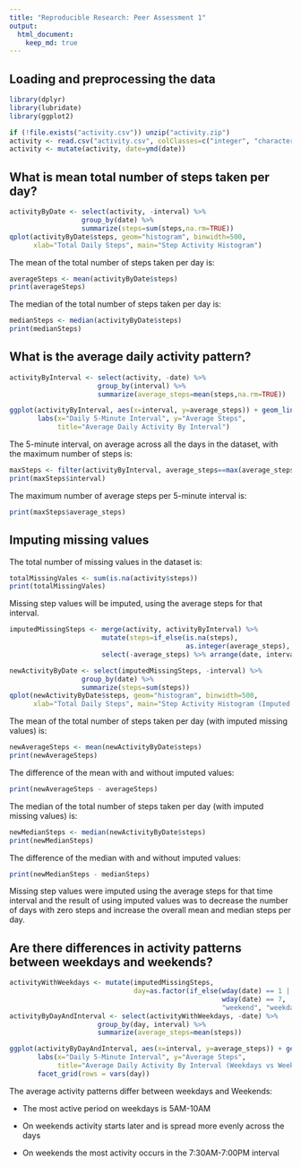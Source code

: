 ```yaml
---
title: "Reproducible Research: Peer Assessment 1"
output: 
  html_document:
    keep_md: true
---
```


## Loading and preprocessing the data
```r
library(dplyr)
library(lubridate)
library(ggplot2)
```
```r
if (!file.exists("activity.csv")) unzip("activity.zip")
activity <- read.csv("activity.csv", colClasses=c("integer", "character", "integer"))
activity <- mutate(activity, date=ymd(date))
```

## What is mean total number of steps taken per day?
<!-- For this part of the assignment, you can ignore the missing values in the dataset.
     Calculate the total number of steps taken per day
     Make a histogram of the total number of steps taken each day
     Calculate and report the mean and median of the total number of steps taken per day -->

```r
activityByDate <- select(activity, -interval) %>%
                  group_by(date) %>%
                  summarize(steps=sum(steps,na.rm=TRUE))
qplot(activityByDate$steps, geom="histogram", binwidth=500, 
      xlab="Total Daily Steps", main="Step Activity Histogram")
```

The mean of the total number of steps taken per day is: 
```r
averageSteps <- mean(activityByDate$steps)
print(averageSteps)
```

The median of the total number of steps taken per day is: 
```r
medianSteps <- median(activityByDate$steps)
print(medianSteps)
```

## What is the average daily activity pattern?
<!-- Make a time series plot (i.e. type="l") of the 5-minute interval (x-axis)
     and the average number of steps taken, averaged across all days (y-axis)
     Which 5-minute interval, on average across all the days in the dataset,
     contains the maximum number of steps? -->

```r
activityByInterval <- select(activity, -date) %>%
                      group_by(interval) %>%
                      summarize(average_steps=mean(steps,na.rm=TRUE))

ggplot(activityByInterval, aes(x=interval, y=average_steps)) + geom_line() + 
       labs(x="Daily 5-Minute Interval", y="Average Steps", 
            title="Average Daily Activity By Interval")
```

The 5-minute interval, on average across all the days in the dataset, 
with the maximum number of steps is: 
```r
maxSteps <- filter(activityByInterval, average_steps==max(average_steps))
print(maxSteps$interval)
```

The maximum number of average steps per 5-minute interval is:  
```r
print(maxSteps$average_steps)
```

## Imputing missing values
<!-- Note that there are a number of days/intervals where there are missing
values (coded as NA). The presence of missing days may introduce bias into some
calculations or summaries of the data. Calculate and report the total number of
missing values in the dataset (i.e. the total number of rows with NAs) Devise a
strategy for filling in all of the missing values in the dataset. The strategy
does not need to be sophisticated. For example, you could use the mean/median
for that day, or the mean for that 5-minute interval, etc. Create a new dataset
that is equal to the original dataset but with the missing data filled in. Make
a histogram of the total number of steps taken each day and Calculate and report
the mean and median total number of steps taken per day. Do these values differ
from the estimates from the first part of the assignment? What is the impact of
imputing missing data on the estimates of the total daily number of steps? -->

The total number of missing values in the dataset is: 
```r
totalMissingVales <- sum(is.na(activity$steps))
print(totalMissingVales)
```
Missing step values will be imputed, using the average steps for that interval.
```r
imputedMissingSteps <- merge(activity, activityByInterval) %>%
                       mutate(steps=if_else(is.na(steps), 
                                            as.integer(average_steps), steps)) %>%
                       select(-average_steps) %>% arrange(date, interval)

newActivityByDate <- select(imputedMissingSteps, -interval) %>%
                  group_by(date) %>%
                  summarize(steps=sum(steps))
qplot(newActivityByDate$steps, geom="histogram", binwidth=500, 
      xlab="Total Daily Steps", main="Step Activity Histogram (Imputed Missing Values)")
```

The mean of the total number of steps taken per day (with imputed missing values) is: 
```r
newAverageSteps <- mean(newActivityByDate$steps)
print(newAverageSteps)
```

The difference of the mean with and without imputed values:  
```r
print(newAverageSteps - averageSteps)
```

The median of the total number of steps taken per day (with imputed missing values) is: 
```r
newMedianSteps <- median(newActivityByDate$steps)
print(newMedianSteps)
```

The difference of the median with and without imputed values:  
```r
print(newMedianSteps - medianSteps)
```

Missing step values were imputed using the average steps for that time interval
and the result of using imputed values was to decrease the number of days with 
zero steps and increase the overall mean and median steps per day.

## Are there differences in activity patterns between weekdays and weekends?
<!-- Use the dataset with the filled-in missing values for this part. Create a
new factor variable in the dataset with two levels – “weekday” and “weekend”
indicating whether a given date is a weekday or weekend day. Make a panel plot
containing a time series plot (i.e. type="l") of the 5-minute interval (x-axis)
and the average number of steps taken, averaged across all weekday days or
weekend days (y-axis). See the README file in the GitHub repository to see an
example of what this plot should look like using simulated data. -->
```r
activityWithWeekdays <- mutate(imputedMissingSteps, 
                               day=as.factor(if_else(wday(date) == 1 | 
                                                     wday(date) == 7, 
                                                     "weekend", "weekday")))
activityByDayAndInterval <- select(activityWithWeekdays, -date) %>%
                      group_by(day, interval) %>%
                      summarize(average_steps=mean(steps))

ggplot(activityByDayAndInterval, aes(x=interval, y=average_steps)) + geom_line() + 
       labs(x="Daily 5-Minute Interval", y="Average Steps", 
            title="Average Daily Activity By Interval (Weekdays vs Weekends)") +
       facet_grid(rows = vars(day))
```

The average activity patterns differ between weekdays and Weekends:

* The most active period on weekdays is 5AM-10AM

* On weekends activity starts later and is spread more evenly across the days

* On weekends the most activity occurs in the 7:30AM-7:00PM interval

